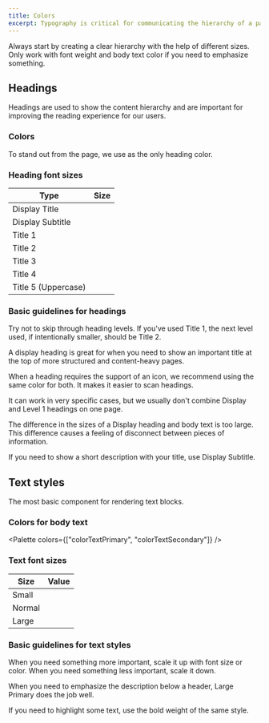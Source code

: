 ```yaml
---
title: Colors
excerpt: Typography is critical for communicating the hierarchy of a page.
---
```



Always start by creating a clear hierarchy with the help of different sizes.
Only work with font weight and body text color if you need to emphasize something.

## Headings

Headings are used to show the content hierarchy
and are important for improving the reading experience for our users.

<ReactExample name="Heading" />

### Colors

To stand out from the page, we use <InlineToken value="colorHeading" /> as the only heading color.

### Heading font sizes

| Type                | Size                                                   |
| ------------------- | ------------------------------------------------------ |
| Display Title       | <InlineToken value="fontSizeHeadingDisplay" />         |
| Display Subtitle    | <InlineToken value="fontSizeHeadingDisplaySubtitle" /> |
| Title 1             | <InlineToken value="fontSizeHeadingTitle1" />          |
| Title 2             | <InlineToken value="fontSizeHeadingTitle2" />          |
| Title 3             | <InlineToken value="fontSizeHeadingTitle3" />          |
| Title 4             | <InlineToken value="fontSizeHeadingTitle4" />          |
| Title 5 (Uppercase) | <InlineToken value="fontSizeHeadingTitle5" />          |

### Basic guidelines for headings

<Guidelines type="do" title="Be respectful of content hierarchy">

Try not to skip through heading levels.
If you've used Title 1, the next level used, if intentionally smaller, should be Title 2.

</Guidelines>

<Guidelines type="do" title="Use Display for the main page title">

A display heading is great for when you need to show an important title
at the top of more structured and content-heavy pages.

</Guidelines>

<Guidelines type="do" title="Use the same color for a heading and its connected icon">

When a heading requires the support of an icon, we recommend using the same color for both. It makes it easier to scan headings.

</Guidelines>

<Guidelines type="dont" title="Don't use Display and Title 1 on one page">

It can work in very specific cases,
but we usually don't combine Display and Level 1 headings on one page.

</Guidelines>

<Guidelines type="dont" title="Don't place a description below a Display heading">

The difference in the sizes of a Display heading and body text is too large.
This difference causes a feeling of disconnect between pieces of information.

If you need to show a short description with your title, use Display Subtitle.

</Guidelines>

## Text styles

The most basic component for rendering text blocks.

<ReactExample name="Text" />

### Colors for body text

<Palette colors={["colorTextPrimary", "colorTextSecondary"]} />

### Text font sizes

| Size   | Value                                      |
| ------ | ------------------------------------------ |
| Small  | <InlineToken value="fontSizeTextSmall" />  |
| Normal | <InlineToken value="fontSizeTextNormal" /> |
| Large  | <InlineToken value="fontSizeTextLarge" />  |

### Basic guidelines for text styles

<Guidelines type="do" title="Always start with Normal Primary style">

When you need something more important, scale it up with font size or color.
When you need something less important, scale it down.

</Guidelines>

<Guidelines type="do" title="Use Large Primary in modals for the important description">

When you need to emphasize the description below a header,
Large Primary does the job well.

</Guidelines>

<Guidelines type="dont" title="Don't combine more than one size or color in one paragraph">

If you need to highlight some text, use the bold weight of the same style.

</Guidelines>
